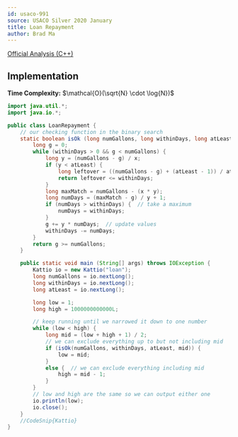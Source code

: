 ```yaml
---
id: usaco-991
source: USACO Silver 2020 January
title: Loan Repayment
author: Brad Ma
---
```


[Official Analysis (C++)](http://www.usaco.org/current/data/sol_loan_silver_jan20.html)

## Implementation
**Time Complexity:** $\mathcal{O}(\sqrt{N} \cdot \log{N})$

<LanguageSection>
  
<JavaSection>

```java
import java.util.*;
import java.io.*;

public class LoanRepayment {
	// our checking function in the binary search
	static boolean isOk (long numGallons, long withinDays, long atLeast, long x) {
		long g = 0;
		while (withinDays > 0 && g < numGallons) {
			long y = (numGallons - g) / x;
			if (y < atLeast) {
				long leftover = ((numGallons - g) + (atLeast - 1)) / atLeast;
				return leftover <= withinDays;
			}
			long maxMatch = numGallons - (x * y);
			long numDays = (maxMatch - g) / y + 1;
			if (numDays > withinDays) {  // take a maximum
				numDays = withinDays;
			}
			g += y * numDays;  // update values
			withinDays -= numDays;
		}
		return g >= numGallons;
	}

	public static void main (String[] args) throws IOException {
		Kattio io = new Kattio("loan");
		long numGallons = io.nextLong();
		long withinDays = io.nextLong();
		long atLeast = io.nextLong();

		long low = 1;
		long high = 1000000000000L;

		// keep running until we narrowed it down to one number
		while (low < high) {
			long mid = (low + high + 1) / 2;
			// we can exclude everything up to but not including mid
			if (isOk(numGallons, withinDays, atLeast, mid)) {
				low = mid;
			}
			else {  // we can exclude everything including mid
				high = mid - 1;
			}
		}
		// low and high are the same so we can output either one
		io.println(low);
		io.close();
	}
	//CodeSnip{Kattio}
}
```
  
</JavaSection>
  
</LanguageSection>
